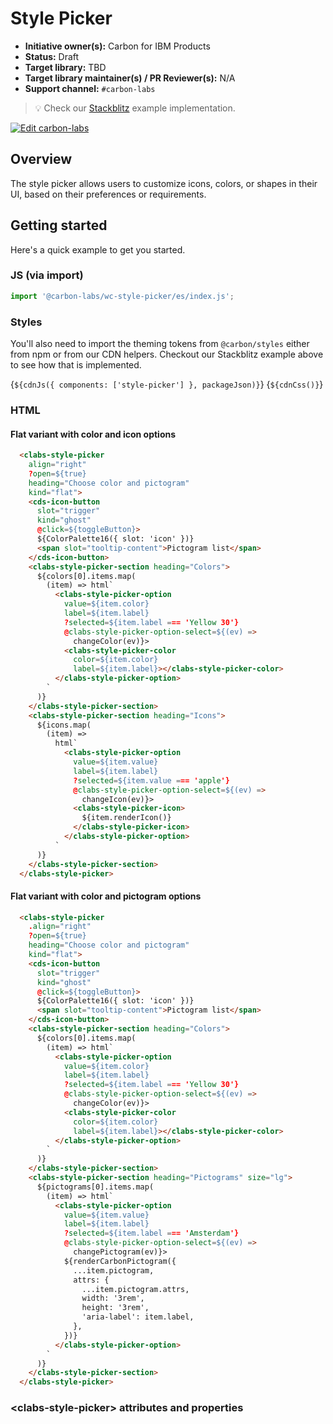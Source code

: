 
<Meta of={StylePickerFlatStories} />

# Style Picker

- **Initiative owner(s):** Carbon for IBM Products
- **Status:** Draft
- **Target library:** TBD
- **Target library maintainer(s) / PR Reviewer(s):** N/A
- **Support channel:** `#carbon-labs`

> 💡 Check our
> [Stackblitz](https://stackblitz.com/github/carbon-design-system/carbon-labs/tree/main/examples/web-components/style-picker)
> example implementation.

[![Edit carbon-labs](https://developer.stackblitz.com/img/open_in_stackblitz.svg)](https://stackblitz.com/github/carbon-design-system/carbon-labs/tree/main/examples/web-components/style-picker)

## Overview

The style picker allows users to customize icons, colors, or shapes in their UI,
based on their preferences or requirements.

## Getting started

Here's a quick example to get you started.

### JS (via import)

```javascript
import '@carbon-labs/wc-style-picker/es/index.js';
```

### Styles

You'll also need to import the theming tokens from `@carbon/styles` either from
npm or from our CDN helpers. Checkout our Stackblitz example above to see how
that is implemented.

<Markdown>{`${cdnJs({ components: ['style-picker'] }, packageJson)}`}</Markdown>
<Markdown>{`${cdnCss()}`}</Markdown>

### HTML

#### Flat variant with color and icon options

```html
  <clabs-style-picker
    align="right"
    ?open=${true}
    heading="Choose color and pictogram"
    kind="flat">
    <cds-icon-button
      slot="trigger"
      kind="ghost"
      @click=${toggleButton}>
      ${ColorPalette16({ slot: 'icon' })}
      <span slot="tooltip-content">Pictogram list</span>
    </cds-icon-button>
    <clabs-style-picker-section heading="Colors">
      ${colors[0].items.map(
        (item) => html`
          <clabs-style-picker-option
            value=${item.color}
            label=${item.label}
            ?selected=${item.label === 'Yellow 30'}
            @clabs-style-picker-option-select=${(ev) =>
              changeColor(ev)}>
            <clabs-style-picker-color
              color=${item.color}
              label=${item.label}></clabs-style-picker-color>
          </clabs-style-picker-option>
        `
      )}
    </clabs-style-picker-section>
    <clabs-style-picker-section heading="Icons">
      ${icons.map(
        (item) =>
          html`
            <clabs-style-picker-option
              value=${item.value}
              label=${item.label}
              ?selected=${item.value === 'apple'}
              @clabs-style-picker-option-select=${(ev) =>
                changeIcon(ev)}>
              <clabs-style-picker-icon>
                ${item.renderIcon()}
              </clabs-style-picker-icon>
            </clabs-style-picker-option>
          `
      )}
    </clabs-style-picker-section>
  </clabs-style-picker>
```

#### Flat variant with color and pictogram options

```html
  <clabs-style-picker
    .align="right"
    ?open=${true}
    heading="Choose color and pictogram"
    kind="flat">
    <cds-icon-button
      slot="trigger"
      kind="ghost"
      @click=${toggleButton}>
      ${ColorPalette16({ slot: 'icon' })}
      <span slot="tooltip-content">Pictogram list</span>
    </cds-icon-button>
    <clabs-style-picker-section heading="Colors">
      ${colors[0].items.map(
        (item) => html`
          <clabs-style-picker-option
            value=${item.color}
            label=${item.label}
            ?selected=${item.label === 'Yellow 30'}
            @clabs-style-picker-option-select=${(ev) =>
              changeColor(ev)}>
            <clabs-style-picker-color
              color=${item.color}
              label=${item.label}></clabs-style-picker-color>
          </clabs-style-picker-option>
        `
      )}
    </clabs-style-picker-section>
    <clabs-style-picker-section heading="Pictograms" size="lg">
      ${pictograms[0].items.map(
        (item) => html`
          <clabs-style-picker-option
            value=${item.value}
            label=${item.label}
            ?selected=${item.label === 'Amsterdam'}
            @clabs-style-picker-option-select=${(ev) =>
              changePictogram(ev)}>
            ${renderCarbonPictogram({
              ...item.pictogram,
              attrs: {
                ...item.pictogram.attrs,
                width: '3rem',
                height: '3rem',
                'aria-label': item.label,
              },
            })}
          </clabs-style-picker-option>
        `
      )}
    </clabs-style-picker-section>
  </clabs-style-picker>
```

### &lt;clabs-style-picker&gt; attributes and properties

<ArgTypes of="clabs-style-picker" />
